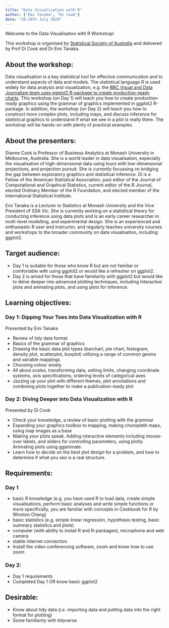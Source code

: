 ```yaml
---
title: "Data Visualisation with R"
author: ["Emi Tanaka", "Di Cook"]
date: "28-29th July 2020"
---
```



Welcome to the Data Visualisation with R Workshop!

This workshop is organised by [Statistical Society of Australia](https://statsoc.org.au/event-3886194) and delivered by Prof Di Cook and Dr Emi Tanaka.

## About the workshop:

Data visualisation is a key statistical tool for effective communication and to understand aspects of data and models. The statistical language R is used widely for data analysis and visualization, e.g. the [BBC Visual and Data Journalism team uses ggplot2 R-package to create production-ready charts](https://medium.com/bbc-visual-and-data-journalism/how-the-bbc-visual-and-data-journalism-team-works-with-graphics-in-r-ed0b35693535). This workshop (on Day 1) will teach you how to create production-ready graphics using the grammar of graphics implemented in ggplot2 R-package. In addition, the workshop (on Day 2) will teach you how to construct more complex plots, including maps, and discuss inference for statistical graphics to understand if what we see in a plot is really there. The workshop will be hands-on with plenty of practical examples.

## About the presenters:
Dianne Cook is Professor of Business Analytics at Monash University in Melbourne, Australia.  She is a world leader in data visualisation, especially the visualisation of high-dimensional data using tours with low-dimensional projections, and projection pursuit.  She is currently focussing on bridging the gap between exploratory graphics and statistical inference.  Di is a Fellow of the American Statistical Association, past editor of the Journal of Computational and Graphical Statistics, current editor of the R Journal,  elected Ordinary Member of the R Foundation, and elected member of the International Statistical Institute. 

Emi Tanaka is a Lecturer in Statistics at Monash University and the Vice President of SSA Vic. She is currently working on a statistical theory for conducting inference using data plots and is an early career researcher in multi-level modelling, and experimental design. She is an experienced and enthusiastic R user and instructor, and regularly teaches university courses and workshops to the broader community on data visualisation, including ggplot2.

## Target audience:
* Day 1 is suitable for those who know R but are not familiar or comfortable with using ggplot2 or would like a refresher on ggplot2. 
* Day 2 is aimed for those that have familiarity with ggplot2 but would like to delve deeper into advanced plotting techniques, including interactive plots and animating plots, and using plots for inference. 

## Learning objectives:

### Day 1: Dipping Your Toes into Data Visualization with R
Presented by Emi Tanaka

* Review of tidy data format
* Basics of the grammar of graphics
* Drawing the basic data plot types (barchart, pie chart, histogram, density plot, scatterplot, boxplot) utilising a range of common geoms and variable mappings
* Choosing colour wisely
* All about scales, transforming data, setting limits, changing coordinate systems, axis specifications, ordering levels of categorical axes
* Jazzing up your plot with different themes, plot annotations and combining plots together to make a publication-ready plot

### Day 2: Diving Deeper into Data Visualization with R
Presented by Di Cook

* Check your knowledge, a review of basic plotting with the grammar
* Expanding your graphics toolbox to mapping, making choropleth maps, using map images as a base
* Making your plots speak. Adding interactive elements including mouse-over labels, and sliders for controlling parameters, using plotly. Animating plots using gganimate.
* Learn how to decide on the best plot design for a problem, and how to  determine if what you see is a real structure.  

## Requirements:

### Day 1
* basic R knowledge (e.g. you have used R to load data, create simple visualisations, perform basic analyses and write simple functions or more specifically, you are familiar with concepts in Cookbook for R by Winston Chang)
* basic statistics (e.g. simple linear regression, hypothesis testing, basic summary statistics and plots)
* computer (with ability to install R and R-packages), microphone and web camera 
* stable internet connection
* Install the video conferencing software, zoom and know how to use zoom

### Day 2:

* Day 1 requirements
* Completed Day 1 OR know basic ggplot2

## Desirable:

* Know about tidy data (i.e. importing data and putting data into the right format for plotting)
* Some familiarity with tidyverse
